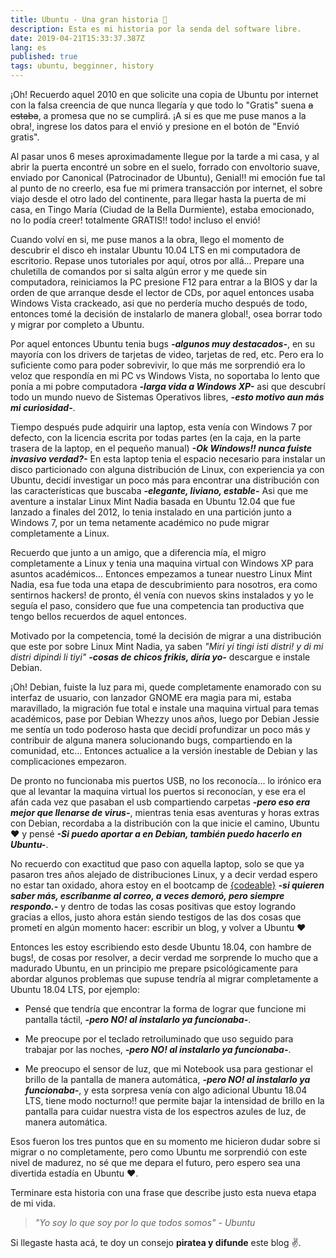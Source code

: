```yaml
---
title: Ubuntu - Una gran historia 📜
description: Esta es mi historia por la senda del software libre.
date: 2019-04-21T15:33:37.387Z
lang: es
published: true
tags: ubuntu, begginner, history
---
```


¡Oh! Recuerdo aquel 2010 en que solicite una copia de Ubuntu por internet con la falsa creencia de que nunca llegaría y que todo lo "Gratis" suena ~~a estaba~~, a promesa que no se cumplirá. ¡A si es que me puse manos a la obra!, ingrese los datos para el envió y presione en el botón de "Envió gratis".

Al pasar unos 6 meses aproximadamente llegue por la tarde a mi casa, y al abrir la puerta encontré un sobre en el suelo, forrado con envoltorio suave, enviado por Canonical (Patrocinador de Ubuntu), Genial!! mi emoción fue tal al punto de no creerlo, esa fue mi primera transacción por internet, el sobre viajo desde el otro lado del continente, para llegar hasta la puerta de mi casa, en Tingo María (Ciudad de la Bella Durmiente), estaba emocionado, no lo podía creer! totalmente GRATIS!! todo! incluso el envió!

Cuando volví en si, me puse manos a la obra, llego el momento de descubrir el disco eh instalar Ubuntu 10.04 LTS en mi computadora de escritorio. Repase unos tutoriales por aquí, otros por allá... Prepare una chuletilla de comandos por si salta algún error y me quede sin computadora, reiniciamos la PC presione F12 para entrar a la BIOS y dar la orden de que arranque desde el lector de CDs, por aquel entonces usaba Windows Vista crackeado, asi que no perdería mucho después de todo, entonces tomé la decisión de instalarlo de manera global!, osea borrar todo y migrar por completo a Ubuntu.

Por aquel entonces Ubuntu tenia bugs **_-algunos muy destacados-_**, en su mayoría con los drivers de tarjetas de video, tarjetas de red, etc. Pero era lo suficiente como para poder sobrevivir, lo que más me sorprendió era lo veloz que respondía en mi PC vs Windows Vista, no soportaba lo lento que ponía a mi pobre computadora **_-larga vida a Windows XP-_** asi que descubrí todo un mundo nuevo de Sistemas Operativos libres, **_-esto motivo aun más mi curiosidad-_**.

Tiempo después pude adquirir una laptop, esta venía con Windows 7 por defecto, con la licencia escrita por todas partes (en la caja, en la parte trasera de la laptop, en el pequeño manual) **_-Ok Windows!! nunca fuiste invasivo verdad?-_** En esta laptop tenia el espacio necesario para instalar un disco particionado con alguna distribución de Linux,
con experiencia ya con Ubuntu, decidí investigar un poco más para encontrar una distribución con las características que buscaba **_-elegante, liviano, estable-_** Asi que me aventure a instalar Linux Mint Nadia basada en Ubuntu 12.04 que fue lanzado a finales del 2012, lo tenia instalado en una partición junto a Windows 7, por un tema netamente académico no pude migrar completamente a Linux.

Recuerdo que junto a un amigo, que a diferencia mía, el migro completamente a Linux y tenia una maquina virtual con Windows XP para asuntos académicos... Entonces empezamos a tunear nuestro Linux Mint Nadia, esa fue toda una etapa de descubrimiento para nosotros, era como sentirnos hackers! de pronto, él venía con nuevos skins instalados y yo le seguía el paso, considero que fue una competencia tan productiva que tengo bellos recuerdos de aquel entonces.

Motivado por la competencia, tomé la decisión de migrar a una distribución que este por sobre Linux Mint Nadia, ya saben _"Miri yi tingi isti distri! y di mi distri dipindi li tiyi"_ **_-cosas de chicos frikis, diría yo-_** descargue e instale Debian.

¡Oh! Debian, fuiste la luz para mi, quede completamente enamorado con su interfaz de usuario, con lanzador GNOME era magia para mi, estaba maravillado, la migración fue total e instale una maquina virtual para temas académicos, pase por Debian Whezzy unos años, luego por Debian Jessie me sentía un todo poderoso hasta que decidí profundizar un poco más y contribuir de alguna manera solucionando bugs, compartiendo en la comunidad, etc... Entonces actualice a la versión inestable de Debian y las complicaciones empezaron.

De pronto no funcionaba mis puertos USB, no los reconocía... lo irónico era que al levantar la maquina virtual los puertos si reconocían, y ese era el afán cada vez que pasaban el usb compartiendo carpetas **_-pero eso era mejor que llenarse de virus-_**, mientras tenia esas aventuras y horas extras con Debian, recordaba a la distribución con la que inicie el camino, Ubuntu ❤️ y pensé **_-Si puedo aportar a en Debian, también puedo hacerlo en Ubuntu-_**.

No recuerdo con exactitud que paso con aquella laptop, solo se que ya pasaron tres años alejado de distribuciones Linux, y a decir verdad espero no estar tan oxidado, ahora estoy en el bootcamp de [{codeable}](https://codeable.pe/ "{codeable}") **_-si quieren saber más, escríbanme al correo, a veces demoró, pero siempre respondo.-_** y dentro de todas las cosas positivas que estoy logrando gracias a ellos, justo ahora están siendo testigos de las dos cosas que prometí en algún momento hacer: escribir un blog, y volver a Ubuntu ❤️

Entonces les estoy escribiendo esto desde Ubuntu 18.04, con hambre de bugs!, de cosas por resolver, a decir verdad me sorprende lo mucho que a madurado Ubuntu, en un principio me prepare psicológicamente para abordar algunos problemas que supuse tendría al migrar completamente a Ubuntu 18.04 LTS, por ejemplo:

- Pensé que tendría que encontrar la forma de lograr que funcione mi pantalla táctil, **_-pero NO! al instalarlo ya funcionaba-_**.

- Me preocupe por el teclado retroiluminado que uso seguido para trabajar por las noches, **_-pero NO! al instalarlo ya funcionaba-_**.

- Me preocupo el sensor de luz, que mi Notebook usa para gestionar el brillo de la pantalla de manera automática, **_-pero NO! al instalarlo ya funcionaba-_**, y esta sorpresa venía con algo adicional Ubuntu 18.04 LTS, tiene modo nocturno!! que permite bajar la intensidad de brillo en la pantalla para cuidar nuestra vista de los espectros azules de luz, de manera automática.

Esos fueron los tres puntos que en su momento me hicieron dudar sobre si migrar o no completamente, pero como Ubuntu me sorprendió con este nivel de madurez, no sé que me depara el futuro, pero espero sea una divertida estadía en Ubuntu ❤️.

Terminare esta historia con una frase que describe justo esta nueva etapa de mi vida.

> _"Yo soy lo que soy por lo que todos somos" - Ubuntu_

Si llegaste hasta acá, te doy un consejo **piratea y difunde** este blog ✌️.
